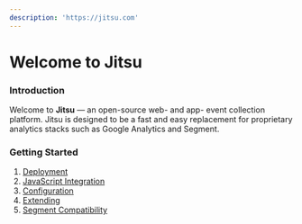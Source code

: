 ```yaml
---
description: 'https://jitsu.com'
---
```


# Welcome to Jitsu

### Introduction

Welcome to **Jitsu** — an open-source web- and app- event collection platform. Jitsu is designed to be a fast and easy replacement for proprietary analytics stacks such as Google Analytics and Segment.

### Getting Started

1. [Deployment](docs/deployment/)
2. [JavaScript Integration](docs/sending-data/js-sdk)
3. [Configuration](docs/configuration/)
4. [Extending](docs/extending/)
5. [Segment Compatibility](docs/other-features/segment-compatibility)






